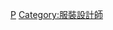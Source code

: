 {{noteTA
|1=zh-hans:伸展台计划;zh-hant:伸展台計劃;zh-tw:決戰時裝伸展台;zh-hk:天橋驕子;zh-mo:天橋驕子;
}}

{{catmore}}
{{DEFAULTSORT:Project Runway}}
{{Commonscat|Project Runway}}

[[Category:時尚題材真人秀節目|P]]
[[Category:服裝設計師|Category:服裝設計師]]